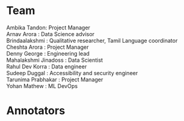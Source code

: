 # Team

Ambika Tandon: Project Manager  
Arnav Arora : Data Science advisor  
Brindaalakshmi : Qualitative researcher, Tamil Language coordinator  
Cheshta Arora : Project Manager  
Denny George : Engineering lead  
Mahalakshmi Jinadoss : Data Scientist  
Rahul Dev Korra : Data engineer  
Sudeep Duggal : Accessibility and security engineer  
Tarunima Prabhakar : Project Manager  
Yohan Mathew : ML DevOps

# Annotators
